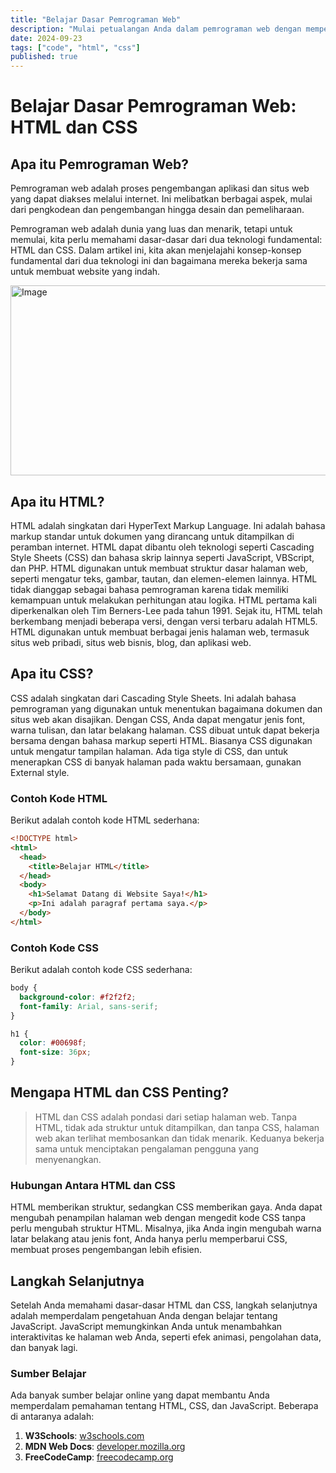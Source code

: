```yaml
---
title: "Belajar Dasar Pemrograman Web"
description: "Mulai petualangan Anda dalam pemrograman web dengan mempelajari dasar-dasar HTML dan CSS. Dalam artikel ini, kita akan menjelajahi konsep-konsep fundamental dari dua teknologi ini dan bagaimana mereka bekerja sama untuk membuat website yang indah."
date: 2024-09-23
tags: ["code", "html", "css"]
published: true
---
```


# Belajar Dasar Pemrograman Web: HTML dan CSS

## Apa itu Pemrograman Web?

Pemrograman web adalah proses pengembangan aplikasi dan situs web yang dapat diakses melalui internet. Ini melibatkan berbagai aspek, mulai dari pengkodean dan pengembangan hingga desain dan pemeliharaan.

Pemrograman web adalah dunia yang luas dan menarik, tetapi untuk memulai, kita perlu memahami dasar-dasar dari dua teknologi fundamental: HTML dan CSS. Dalam artikel ini, kita akan menjelajahi konsep-konsep fundamental dari dua teknologi ini dan bagaimana mereka bekerja sama untuk membuat website yang indah.

<Image src="/images/coding-1.jpg" width="718" height="304" alt="Image" sizes="100vw" />

## Apa itu HTML?

HTML adalah singkatan dari HyperText Markup Language. Ini adalah bahasa markup standar untuk dokumen yang dirancang untuk ditampilkan di peramban internet. HTML dapat dibantu oleh teknologi seperti Cascading Style Sheets (CSS) dan bahasa skrip lainnya seperti JavaScript, VBScript, dan PHP.
HTML digunakan untuk membuat struktur dasar halaman web, seperti mengatur teks, gambar, tautan, dan elemen-elemen lainnya. HTML tidak dianggap sebagai bahasa pemrograman karena tidak memiliki kemampuan untuk melakukan perhitungan atau logika.
HTML pertama kali diperkenalkan oleh Tim Berners-Lee pada tahun 1991. Sejak itu, HTML telah berkembang menjadi beberapa versi, dengan versi terbaru adalah HTML5.
HTML digunakan untuk membuat berbagai jenis halaman web, termasuk situs web pribadi, situs web bisnis, blog, dan aplikasi web.

## Apa itu CSS?

CSS adalah singkatan dari Cascading Style Sheets. Ini adalah bahasa pemrograman yang digunakan untuk menentukan bagaimana dokumen dan situs web akan disajikan. Dengan CSS, Anda dapat mengatur jenis font, warna tulisan, dan latar belakang halaman. CSS dibuat untuk dapat bekerja bersama dengan bahasa markup seperti HTML. Biasanya CSS digunakan untuk mengatur tampilan halaman. Ada tiga style di CSS, dan untuk menerapkan CSS di banyak halaman pada waktu bersamaan, gunakan External style.

### Contoh Kode HTML

Berikut adalah contoh kode HTML sederhana:

```html
<!DOCTYPE html>
<html>
  <head>
    <title>Belajar HTML</title>
  </head>
  <body>
    <h1>Selamat Datang di Website Saya!</h1>
    <p>Ini adalah paragraf pertama saya.</p>
  </body>
</html>
```

### Contoh Kode CSS

Berikut adalah contoh kode CSS sederhana:

```css
body {
  background-color: #f2f2f2;
  font-family: Arial, sans-serif;
}

h1 {
  color: #00698f;
  font-size: 36px;
}
```

## Mengapa HTML dan CSS Penting?

> HTML dan CSS adalah pondasi dari setiap halaman web. Tanpa HTML, tidak ada struktur untuk ditampilkan, dan tanpa CSS, halaman web akan terlihat membosankan dan tidak menarik. Keduanya bekerja sama untuk menciptakan pengalaman pengguna yang menyenangkan.

### Hubungan Antara HTML dan CSS

HTML memberikan struktur, sedangkan CSS memberikan gaya. Anda dapat mengubah penampilan halaman web dengan mengedit kode CSS tanpa perlu mengubah struktur HTML. Misalnya, jika Anda ingin mengubah warna latar belakang atau jenis font, Anda hanya perlu memperbarui CSS, membuat proses pengembangan lebih efisien.

## Langkah Selanjutnya

Setelah Anda memahami dasar-dasar HTML dan CSS, langkah selanjutnya adalah memperdalam pengetahuan Anda dengan belajar tentang JavaScript. JavaScript memungkinkan Anda untuk menambahkan interaktivitas ke halaman web Anda, seperti efek animasi, pengolahan data, dan banyak lagi.

### Sumber Belajar

Ada banyak sumber belajar online yang dapat membantu Anda memperdalam pemahaman tentang HTML, CSS, dan JavaScript. Beberapa di antaranya adalah:

1. **W3Schools**: [w3schools.com](https://www.w3schools.com)
2. **MDN Web Docs**: [developer.mozilla.org](https://developer.mozilla.org)
3. **FreeCodeCamp**: [freecodecamp.org](https://www.freecodecamp.org)
